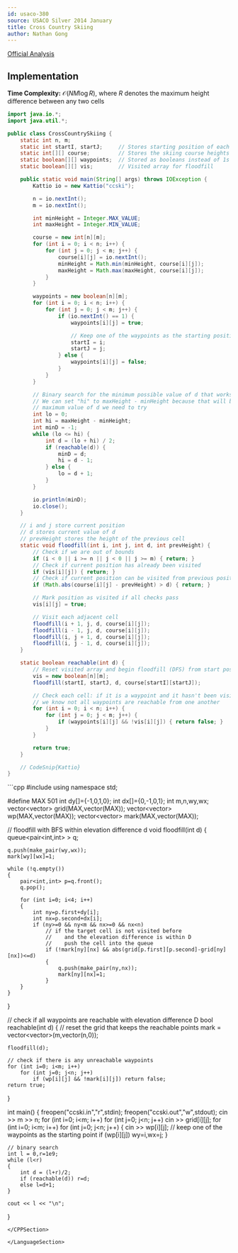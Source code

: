```yaml
---
id: usaco-380
source: USACO Silver 2014 January
title: Cross Country Skiing
author: Nathan Gong
---
```


[Official Analysis](http://www.usaco.org/current/data/sol_ccski.html)

## Implementation

**Time Complexity:** $\mathcal{O}(NM\log R)$, where $R$ denotes the maximum
height difference between any two cells

<LanguageSection>

<JavaSection>

```java
import java.io.*;
import java.util.*;

public class CrossCountrySkiing {
	static int n, m;
	static int startI, startJ;     // Stores starting position of each floodfill
	static int[][] course;         // Stores the skiing course heights
	static boolean[][] waypoints;  // Stored as booleans instead of 1s and 0s
	static boolean[][] vis;        // Visited array for floodfill

	public static void main(String[] args) throws IOException {
		Kattio io = new Kattio("ccski");

		n = io.nextInt();
		m = io.nextInt();

		int minHeight = Integer.MAX_VALUE;
		int maxHeight = Integer.MIN_VALUE;

		course = new int[n][m];
		for (int i = 0; i < n; i++) {
			for (int j = 0; j < m; j++) {
				course[i][j] = io.nextInt();
				minHeight = Math.min(minHeight, course[i][j]);
				maxHeight = Math.max(maxHeight, course[i][j]);
			}
		}

		waypoints = new boolean[n][m];
		for (int i = 0; i < n; i++) {
			for (int j = 0; j < m; j++) {
				if (io.nextInt() == 1) {
					waypoints[i][j] = true;

					// Keep one of the waypoints as the starting position
					startI = i;
					startJ = j;
				} else {
					waypoints[i][j] = false;
				}
			}
		}

		// Binary search for the minimum possible value of d that works
		// We can set "hi" to maxHeight - minHeight because that will be the
		// maximum value of d we need to try
		int lo = 0;
		int hi = maxHeight - minHeight;
		int minD = -1;
		while (lo <= hi) {
			int d = (lo + hi) / 2;
			if (reachable(d)) {
				minD = d;
				hi = d - 1;
			} else {
				lo = d + 1;
			}
		}

		io.println(minD);
		io.close();
	}

	// i and j store current position
	// d stores current value of d
	// prevHeight stores the height of the previous cell
	static void floodfill(int i, int j, int d, int prevHeight) {
		// Check if we are out of bounds
		if (i < 0 || i >= n || j < 0 || j >= m) { return; }
		// Check if current position has already been visited
		if (vis[i][j]) { return; }
		// Check if current position can be visited from previous position
		if (Math.abs(course[i][j] - prevHeight) > d) { return; }

		// Mark position as visited if all checks pass
		vis[i][j] = true;

		// Visit each adjacent cell
		floodfill(i + 1, j, d, course[i][j]);
		floodfill(i - 1, j, d, course[i][j]);
		floodfill(i, j + 1, d, course[i][j]);
		floodfill(i, j - 1, d, course[i][j]);
	}

	static boolean reachable(int d) {
		// Reset visited array and begin floodfill (DFS) from start position
		vis = new boolean[n][m];
		floodfill(startI, startJ, d, course[startI][startJ]);

		// Check each cell: if it is a waypoint and it hasn't been visited,
		// we know not all waypoints are reachable from one another
		for (int i = 0; i < n; i++) {
			for (int j = 0; j < m; j++) {
				if (waypoints[i][j] && !vis[i][j]) { return false; }
			}
		}

		return true;
	}

	// CodeSnip{Kattio}
}
```

</JavaSection>

<CPPSection>
```cpp
#include<bits/stdc++.h>
using namespace std;

#define MAX 501
int dy[]={-1,0,1,0};
int dx[]={0,-1,0,1};
int m,n,wy,wx;
vector<vector<int>> grid(MAX,vector<int>(MAX));
vector<vector<int>> wp(MAX,vector<int>(MAX));
vector<vector<int>> mark(MAX,vector<int>(MAX));

// floodfill with BFS within elevation difference d
void floodfill(int d)
{
	queue<pair<int,int> > q;

	q.push(make_pair(wy,wx));
	mark[wy][wx]=1;

	while (!q.empty())
	{
		pair<int,int> p=q.front();
		q.pop();

		for (int i=0; i<4; i++)
		{
			int ny=p.first+dy[i];
            int nx=p.second+dx[i];
			if (ny>=0 && ny<m && nx>=0 && nx<n)
				// if the target cell is not visited before
				//    and the elevation difference is within D
				//    push the cell into the queue
				if (!mark[ny][nx] && abs(grid[p.first][p.second]-grid[ny][nx])<=d)
				{
					q.push(make_pair(ny,nx));
					mark[ny][nx]=1;
				}
		}
	}
}

// check if all waypoints are reachable with elevation difference D
bool reachable(int d)
{
	// reset the grid that keeps the reachable points
    mark = vector<vector<int>>(m,vector<int>(n,0));

	floodfill(d);

	// check if there is any unreachable waypoints
	for (int i=0; i<m; i++)
		for (int j=0; j<n; j++)
			if (wp[i][j] && !mark[i][j]) return false;
	return true;
}

int main()
{
	freopen("ccski.in","r",stdin);
	freopen("ccski.out","w",stdout);
	cin >> m >> n;
	for (int i=0; i<m; i++)
		for (int j=0; j<n; j++)
			cin >> grid[i][j];
	for (int i=0; i<m; i++)
		for (int j=0; j<n; j++)
		{
			cin >> wp[i][j];
			// keep one of the waypoints as the starting point
			if (wp[i][j]) wy=i,wx=j;
		}

	// binary search
	int l = 0,r=1e9;
	while (l<r)
	{
		int d = (l+r)/2;
		if (reachable(d)) r=d;
		else l=d+1;
	}

	cout << l << "\n";
}
```
</CPPSection>

</LanguageSection>
